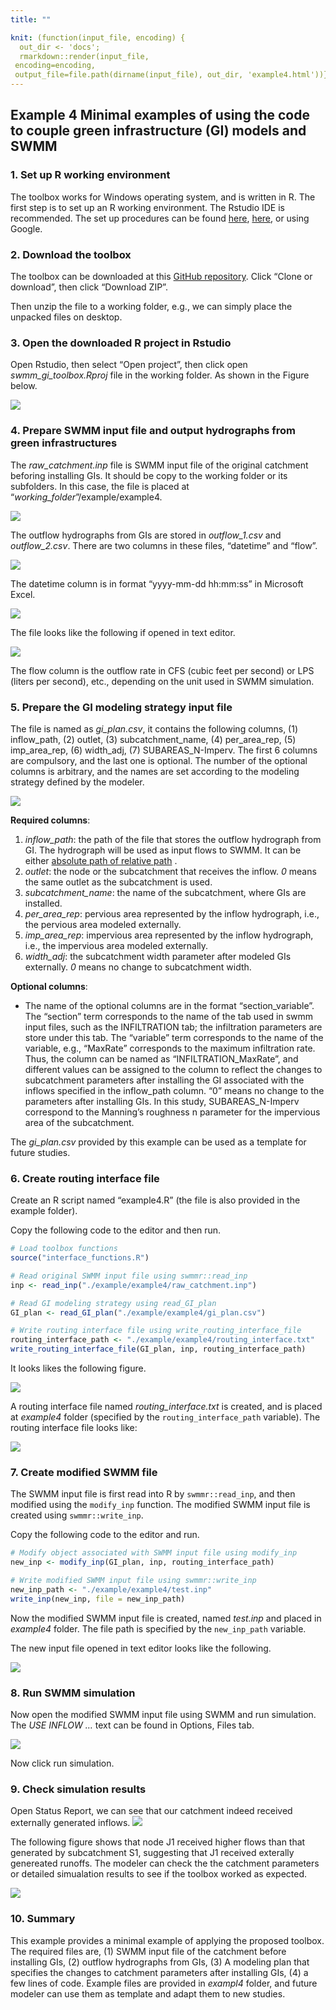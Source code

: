 ```yaml
---
title: ""

knit: (function(input_file, encoding) {
  out_dir <- 'docs';
  rmarkdown::render(input_file,
 encoding=encoding,
 output_file=file.path(dirname(input_file), out_dir, 'example4.html'))})
---
```


## Example 4 Minimal examples of using the code to couple green infrastructure (GI) models and SWMM

### 1. Set up R working environment

The toolbox works for Windows operating system, and is written in R. The first step is to set up an R working environment. The Rstudio IDE is recommended. The set up procedures can be found [here](https://www.earthdatascience.org/courses/earth-analytics/document-your-science/setup-r-rstudio/), [here](https://support.rstudio.com/hc/en-us/articles/201141096-Getting-Started-with-R), or using Google.

### 2. Download the toolbox

The toolbox can be downloaded at this [GitHub repository](https://github.com/stsfk/swmm_gi_toolbox). Click "Clone or download", then click "Download ZIP". 

Then unzip the file to a working folder, e.g., we can simply place the unpacked files on desktop.

### 3. Open the downloaded R project in Rstudio

Open Rstudio, then select "Open project", then click open *swmm_gi_toolbox.Rproj* file in the working folder. As shown in the Figure below.

![](./example/example4/image/rstudio_open_project.png)

### 4. Prepare SWMM input file and output hydrographs from green infrastructures

The *raw_catchment.inp* file is SWMM input file of the original catchment beforing installing GIs. It should be copy to the working folder or its subfolders. In this case, the file is placed at "*working_folder*"/example/example4. 

![](./example/example4/image/files.png)

The outflow hydrographs from GIs are stored in *outflow_1.csv* and *outflow_2.csv*. There are two columns in these files, "datetime" and "flow". 

![](./example/example4/image/outflow_hydrograph.png)

The datetime column is in format "yyyy-mm-dd hh:mm:ss" in Microsoft Excel.

![](./example/example4/image/datetime_format.png)

The file looks like the following if opened in text editor.

![](./example/example4/image/outflow_hydrograph_text.png)


The flow column is the outflow rate in CFS (cubic feet per second) or LPS (liters per second), etc., depending on the unit used in SWMM simulation.

### 5. Prepare the GI modeling strategy input file 

The file is named as *gi_plan.csv*, it contains the following columns, (1) inflow_path, (2)	outlet, (3)	subcatchment_name, (4)	per_area_rep, (5) imp_area_rep, (6)	width_adj, (7) SUBAREAS_N-Imperv. The first 6 columns are compulsory, and the last one is optional. The number of the optional columns is arbitrary, and the names are set according to the modeling strategy defined by the modeler. 

![](./example/example4/image/gi_plan.png)

**Required columns**:

1. *inflow_path*: the path of the file that stores the outflow hydrograph from GI. The hydrograph will be used as input flows to SWMM. It can be either [absolute path of relative path](https://stackoverflow.com/questions/36834767/how-to-use-rstudio-relative-paths) .
2. *outlet*: the node or the subcatchment that receives the inflow. *0* means the same outlet as the subcatchment is used.
3. *subcatchment_name*: the name of the subcatchment, where GIs are installed.
4. *per_area_rep*: pervious area represented by the inflow hydrograph, i.e., the pervious area modeled externally.
5. *imp_area_rep*: impervious area represented by the inflow hydrograph, i.e., the impervious area modeled externally.
6. *width_adj*: the subcatchment width parameter after modeled GIs externally. *0* means no change to subcatchment width.

**Optional columns**:

* The name of the optional columns are in the format "section_variable". The “section” term corresponds to the name of the tab used in swmm input files, such as the INFILTRATION tab; the infiltration parameters are store under this tab. The “variable” term corresponds to the name of the variable, e.g., “MaxRate” corresponds to the maximum infiltration rate. Thus, the column can be named as “INFILTRATION_MaxRate”, and different values can be assigned to the column to reflect the changes to subcatchment parameters after installing the GI associated with the inflows specified in the inflow_path column. "0" means no change to the parameters after installing GIs. In this study, SUBAREAS_N-Imperv correspond to the Manning's roughness n parameter for the impervious area of the subcatchment.

The *gi_plan.csv* provided by this example can be used as a template for future studies.

### 6. Create routing interface file

Create an R script named "example4.R" (the file is also provided in the example folder).

Copy the following code to the editor and then run.

```r
# Load toolbox functions
source("interface_functions.R")

# Read original SWMM input file using swmmr::read_inp
inp <- read_inp("./example/example4/raw_catchment.inp")

# Read GI modeling strategy using read_GI_plan
GI_plan <- read_GI_plan("./example/example4/gi_plan.csv")

# Write routing interface file using write_routing_interface_file
routing_interface_path <- "./example/example4/routing_interface.txt"
write_routing_interface_file(GI_plan, inp, routing_interface_path)
```

It looks likes the following figure.

![](./example/example4/image/code_example.png)

A routing interface file named *routing_interface.txt* is created, and is placed at *example4* folder (specified by the `routing_interface_path` variable). The routing interface file looks like:

![](./example/example4/image/routing_interface.png)

### 7. Create modified SWMM file

The SWMM input file is first read into R by `swmmr::read_inp`, and then modified using the `modify_inp` function. The modified SWMM input file is created using `swmmr::write_inp`.

Copy the following code to the editor and run.

```r
# Modify object associated with SWMM input file using modify_inp
new_inp <- modify_inp(GI_plan, inp, routing_interface_path)

# Write modified SWMM input file using swmmr::write_inp
new_inp_path <- "./example/example4/test.inp"
write_inp(new_inp, file = new_inp_path)
```

Now the modified SWMM input file is created, named *test.inp* and placed in *example4* folder. The file path is specified by the `new_inp_path` variable.

The new input file opened in text editor looks like the following.

![](./example/example4/image/modified_swmm_input.png)

### 8. Run SWMM simulation

Now open the modified SWMM input file using SWMM and run simulation. The *USE INFLOW ... * text can be found in Options, Files tab.


![](./example/example4/image/swmm_screen.png)

Now click run simulation.

### 9. Check simulation results

Open Status Report, we can see that our catchment indeed received externally generated inflows.
![](./example/example4/image/status report.png)

The following figure shows that node J1 received higher flows than that generated by subcatchment S1, suggesting that J1 received exterally genereated runoffs.  The modeler can check the the catchment parameters or detailed simualation results to see if the toolbox worked as expected.

![](./example/example4/image/subcatachment_flow.png)

### 10. Summary

This example provides a minimal example of applying the proposed toolbox. The required files are, (1) SWMM input file of the catchment before installing GIs, (2) outflow hydrographs from GIs, (3) A modeling plan that specifies the changes to catchment parameters after installing GIs, (4) a few lines of code. Example files are provided in *exampl4* folder, and future modeler can use them as template and adapt them to new studies.





